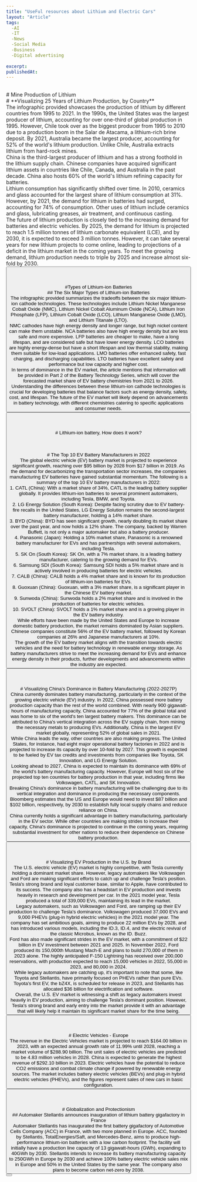 ```yaml
---
title: "UseFul resources about Lithium and Electric Cars"
layout: "Article"
tags:
  -AI 
  -IT
  -News
  -Social Media
  -Business
  -Digital advertising
  
excerpt:
publishedAt:
---
```

<br/>
# Mine Production of Lithium
<br/>
# **Visualizing 25 Years of Lithium Production, by Country**
<br/>
<Image src="/25-Years-of-Lithium-Production-by-Country.jpg" alt="" width={600} height={500} />
<br />
The infographic provided showcases the production of lithium by different countries from 1995 to 2021. In the 1990s, the United States was the largest producer of lithium, accounting for over one-third of global production in 1995. However, Chile took over as the biggest producer from 1995 to 2010 due to a production boom in the Salar de Atacama, a lithium-rich brine deposit. By 2021, Australia became the largest producer, accounting for 52% of the world's lithium production. Unlike Chile, Australia extracts lithium from hard-rock mines.
<br/>
China is the third-largest producer of lithium and has a strong foothold in the lithium supply chain. Chinese companies have acquired significant lithium assets in countries like Chile, Canada, and Australia in the past decade. China also hosts 60% of the world's lithium refining capacity for batteries.
<br/>
Lithium consumption has significantly shifted over time. In 2010, ceramics and glass accounted for the largest share of lithium consumption at 31%. However, by 2021, the demand for lithium in batteries had surged, accounting for 74% of consumption. Other uses of lithium include ceramics and glass, lubricating greases, air treatment, and continuous casting.
<br/>
The future of lithium production is closely tied to the increasing demand for batteries and electric vehicles. By 2025, the demand for lithium is projected to reach 1.5 million tonnes of lithium carbonate equivalent (LCE), and by 2030, it is expected to exceed 3 million tonnes. However, it can take several years for new lithium projects to come online, leading to projections of a deficit in the lithium market in the coming years. To meet the growing demand, lithium production needs to triple by 2025 and increase almost six-fold by 2030.
<br/>
<Button
  address="https://www.visualcapitalist.com/visualizing-25-years-of-lithium-production-by-country/"
  text="Source"
/>
<br/>
<br/>
<br/>
#Types of Lithium-ion Batteries
<br/>
## The Six Major Types of Lithium-ion Batteries
<br/>
<Image src="/typeofLithiumBatteries.png" alt="" width={600} height={500} />
<br />
The infographic provided summarizes the tradeoffs between the six major lithium-ion cathode technologies. These technologies include Lithium Nickel Manganese Cobalt Oxide (NMC), Lithium Nickel Cobalt Aluminum Oxide (NCA), Lithium Iron Phosphate (LFP), Lithium Cobalt Oxide (LCO), Lithium Manganese Oxide (LMO), and Lithium Titanate (LTO).
<br/>
NMC cathodes have high energy density and longer range, but high nickel content can make them unstable. NCA batteries also have high energy density but are less safe and more expensive. LFP batteries are cheaper to make, have a long lifespan, and are considered safe but have lower energy density. LCO batteries are highly energy-dense but have a short lifespan and low thermal stability, making them suitable for low-load applications. LMO batteries offer enhanced safety, fast charging, and discharging capabilities. LTO batteries have excellent safety and performance but low capacity and higher cost.
<br/>
In terms of dominance in the EV market, the article mentions that information will be provided in Part 2 of the Battery Technology Series, which will cover the forecasted market share of EV battery chemistries from 2021 to 2026.
<br/>
Understanding the differences between these lithium-ion cathode technologies is crucial for developing batteries that balance factors such as energy density, safety, cost, and lifespan. The future of the EV market will likely depend on advancements in battery technology, with different chemistries catering to specific applications and consumer needs.
<br/>
<Button
  address="https://www.mining.com/web/graphic-the-six-major-types-of-lithium-ion-batteries/"
  text="Source"
/>
<br/>
<br/>
<br/>
# Lithium-ion battery, How does it work?
<br/>
<Youtube id= "VxMM4g2Sk8U"/>
<br/>
<br/>
<br/>
# The Top 10 EV Battery Manufacturers in 2022
<br/>
<Image src="/Top-10-EV-Battery-Manufacturers-by-Market-Share-2022_main_Oct11.jpg" alt="" width={600} height={500} />
<br />
The global electric vehicle (EV) battery market is projected to experience significant growth, reaching over $95 billion by 2028 from $17 billion in 2019. As the demand for decarbonizing the transportation sector increases, the companies manufacturing EV batteries have gained substantial momentum. The following is a summary of the top 10 EV battery manufacturers in 2022:
<br/>
1. CATL (China): With a market share of 34%, CATL is the leading battery supplier globally. It provides lithium-ion batteries to several prominent automakers, including Tesla, BMW, and Toyota.
<br/>
2. LG Energy Solution (South Korea): Despite facing scrutiny due to EV battery-fire recalls in the United States, LG Energy Solution remains the second-largest battery manufacturer, holding a 14% market share.
<br/>
3. BYD (China): BYD has seen significant growth, nearly doubling its market share over the past year, and now holds a 12% share. The company, backed by Warren Buffett, is not only a major automaker but also a battery producer.
<br/>
4. Panasonic (Japan): Holding a 10% market share, Panasonic is a renowned battery manufacturer for EVs and has partnerships with several automakers, including Tesla.
<br/>
5. SK On (South Korea): SK On, with a 7% market share, is a leading battery manufacturer, catering to the growing demand for EVs.
<br/>
6. Samsung SDI (South Korea): Samsung SDI holds a 5% market share and is actively involved in producing batteries for electric vehicles.
<br/>
7. CALB (China): CALB holds a 4% market share and is known for its production of lithium-ion batteries for EVs.
<br/>
8. Guoxuan (China): Guoxuan, with a 3% market share, is a significant player in the Chinese EV battery market.
<br/>
9. Sunwoda (China): Sunwoda holds a 2% market share and is involved in the production of batteries for electric vehicles.
<br/>
10. SVOLT (China): SVOLT holds a 1% market share and is a growing player in the EV battery industry.
<br/>
While efforts have been made by the United States and Europe to increase domestic battery production, the market remains dominated by Asian suppliers. Chinese companies constitute 56% of the EV battery market, followed by Korean companies at 26% and Japanese manufacturers at 10%.
<br/>
The growth of the EV battery market aligns with the transition towards electric vehicles and the need for battery technology in renewable energy storage. As battery manufacturers strive to meet the increasing demand for EVs and enhance energy density in their products, further developments and advancements within the industry are expected.
<br/>
<Button
  address="https://www.visualcapitalist.com/the-top-10-ev-battery-manufacturers-in-2022/"
  text="Source"
/>
<br/>
<br/>
<br/>
# Visualizing China’s Dominance in Battery Manufacturing (2022-2027P)
<br/>
<Image src="/Battery-Manufacturing-Capacity-by-Country-2022-2027.jpg" alt="" width={600} height={500} />
<br />
China currently dominates battery manufacturing, particularly in the context of the growing electric vehicle (EV) industry. In 2022, China possessed more battery production capacity than the rest of the world combined. With nearly 900 gigawatt-hours of manufacturing capacity, China accounted for 77% of the global total and was home to six of the world's ten largest battery makers. This dominance can be attributed to China's vertical integration across the EV supply chain, from mining the necessary metals to producing EVs. Additionally, China is the largest EV market globally, representing 52% of global sales in 2021.
<br/>
While China leads the way, other countries are also making progress. The United States, for instance, had eight major operational battery factories in 2022 and is projected to increase its capacity by over 10-fold by 2027. This growth is expected to be fueled by EV tax credits and investments from companies like Toyota, SK Innovation, and LG Energy Solution.
<br/>
Looking ahead to 2027, China is expected to maintain its dominance with 69% of the world's battery manufacturing capacity. However, Europe will host six of the projected top ten countries for battery production in that year, including firms like Volkswagen, CATL, and SK Innovation.
<br/>
Breaking China's dominance in battery manufacturing will be challenging due to its vertical integration and dominance in producing the necessary components. Bloomberg estimates that the US and Europe would need to invest $87 billion and $102 billion, respectively, by 2030 to establish fully local supply chains and reduce reliance on China.
<br/>
China currently holds a significant advantage in battery manufacturing, particularly in the EV sector. While other countries are making strides to increase their capacity, China's dominance is projected to continue in the coming years, requiring substantial investment for other nations to reduce their dependence on Chinese battery production.
<br/>
<Button
  address="https://www.visualcapitalist.com/chinas-dominance-in-battery-manufacturing/"
  text="Source"
/>
<br/>
<br/>
<br/>
# Visualizing EV Production in the U.S. by Brand
<br/>
<Image src="/ev-production-by-brand-MAIN.jpg" alt="" width={600} height={500} />
<br />
The U.S. electric vehicle (EV) market is highly competitive, with Tesla currently holding a dominant market share. However, legacy automakers like Volkswagen and Ford are making significant efforts to catch up and challenge Tesla's position.
<br/>
Tesla's strong brand and loyal customer base, similar to Apple, have contributed to its success. The company also has a headstart in EV production and invests heavily in research and development per car. In the 2021 model year, Tesla produced a total of 339,000 EVs, maintaining its lead in the market.
<br/>
Legacy automakers, such as Volkswagen and Ford, are ramping up their EV production to challenge Tesla's dominance. Volkswagen produced 37,000 EVs and 9,000 PHEVs (plug-in hybrid electric vehicles) in the 2021 model year. The company has set ambitious goals, aiming to produce 22 million EVs by 2028, and has introduced various models, including the ID.3, ID.4, and the electric revival of the classic Microbus, known as the ID. Buzz.
<br/>
Ford has also made significant strides in the EV market, with a commitment of $22 billion in EV investment between 2021 and 2025. In November 2022, Ford produced its 150,000th Mustang Mach-E and plans to build 270,000 of them in 2023 alone. The highly anticipated F-150 Lightning has received over 200,000 reservations, with production expected to reach 15,000 vehicles in 2022, 55,000 in 2023, and 80,000 in 2024.
<br/>
While legacy automakers are catching up, it's important to note that some, like Toyota and Stellantis, have primarily focused on PHEVs rather than pure EVs. Toyota's first EV, the bZ4X, is scheduled for release in 2023, and Stellantis has allocated $36 billion for electrification and software.
<br/>
Overall, the U.S. EV market is witnessing a shift as legacy automakers invest heavily in EV production, aiming to challenge Tesla's dominant position. However, Tesla's strong brand and early entry into the market provide it with an advantage that will likely help it maintain its significant market share for the time being.
<br/>
<Button
  address="https://www.visualcapitalist.com/ev-production-by-brand-united-states/"
  text="Source"
/>
<br/>
<br/>
<br/>
# Electric Vehicles - Europe
<br/>
The revenue in the Electric Vehicles market is projected to reach $164.00 billion in 2023, with an expected annual growth rate of 11.99% until 2028, reaching a market volume of $288.90 billion. The unit sales of electric vehicles are predicted to be 4.83 million vehicles in 2028. China is expected to generate the highest revenue of $292.10 billion in 2023. Electric vehicles have the potential to reduce CO2 emissions and combat climate change if powered by renewable energy sources. The market includes battery electric vehicles (BEVs) and plug-in hybrid electric vehicles (PHEVs), and the figures represent sales of new cars in basic configuration.
<br/>
<Button
  address="https://www.statista.com/outlook/mmo/electric-vehicles/europe"
  text="Source"
/>
<br/>
<br/>
<br/>
# Globalization and Protectionism
<br/>
## Automaker Stellantis announces inauguration of lithium battery gigafactory in France
<br/>
Automaker Stellantis has inaugurated the first battery gigafactory of Automotive Cells Company (ACC) in France, with two more planned in Europe. ACC, founded by Stellantis, TotalEnergies/Saft, and Mercedes-Benz, aims to produce high-performance lithium-ion batteries with a low carbon footprint. The facility will initially have a production line capacity of 13 gigawatt-hours (GWh), expanding to 40GWh by 2030. Stellantis intends to increase its battery manufacturing capacity to 250GWh in Europe by 2030 and achieve 100% battery electric vehicle sales mix in Europe and 50% in the United States by the same year. The company also plans to become carbon net-zero by 2038.
<br/>
<Button
  address="https://www.kitco.com/news/2023-05-30/Automaker-Stellantis-announces-inauguration-of-lithium-battery-gigafactory-in-France.html"
  text="Source"
/> 

